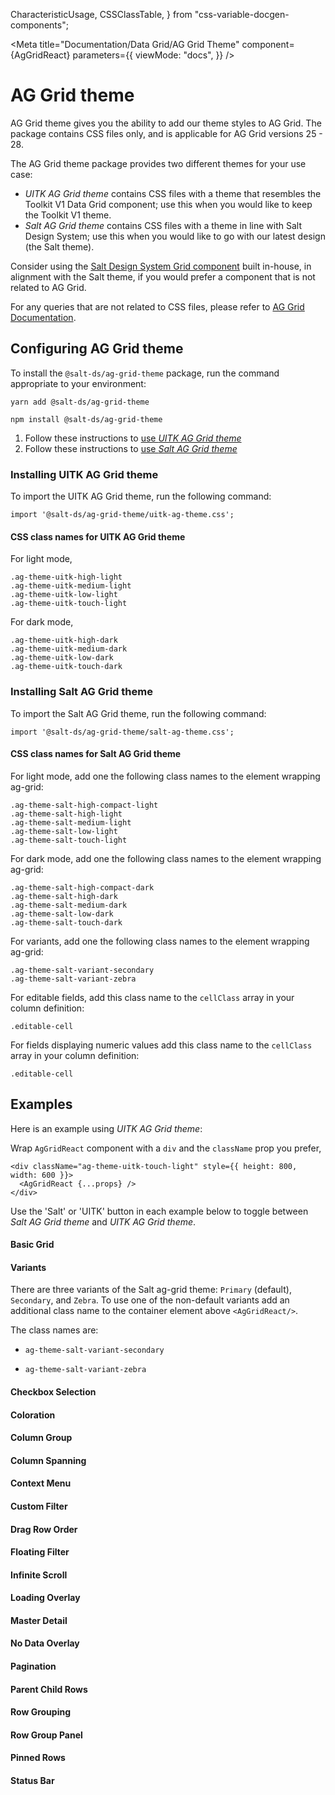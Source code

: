   CharacteristicUsage,
  CSSClassTable,
} from "css-variable-docgen-components";

<Meta
  title="Documentation/Data Grid/AG Grid Theme"
  component={AgGridReact}
  parameters={{
    viewMode: "docs",
  }}
/>

# AG Grid theme

AG Grid theme gives you the ability to add our theme styles to AG Grid. The package contains CSS files only, and is applicable for AG Grid versions 25 - 28.

The AG Grid theme package provides two different themes for your use case:

- _UITK AG Grid theme_ contains CSS files with a theme that resembles the Toolkit V1 Data Grid component; use this when you would like to keep the Toolkit V1 theme.
- _Salt AG Grid theme_ contains CSS files with a theme in line with Salt Design System; use this when you would like to go with our latest design (the Salt theme).

Consider using the [Salt Design System Grid component](https://saltdesignsystem-storybook.pages.dev/?path=/docs/documentation-data-grid-data-grid--docs) built in-house, in alignment with the Salt theme, if you would prefer a component that is not related to AG Grid.

For any queries that are not related to CSS files, please refer to [AG Grid Documentation](https://www.ag-grid.com/javascript-data-grid/grid-api/).

## Configuring AG Grid theme

To install the `@salt-ds/ag-grid-theme` package, run the command appropriate to your environment:

```
yarn add @salt-ds/ag-grid-theme
```

```
npm install @salt-ds/ag-grid-theme
```

1. Follow these instructions to [use _UITK AG Grid theme_](#uitk)
2. Follow these instructions to [use _Salt AG Grid theme_](#salt)

### <a name="uitk"></a>Installing UITK AG Grid theme

To import the UITK AG Grid theme, run the following command:

```
import '@salt-ds/ag-grid-theme/uitk-ag-theme.css';
```

#### CSS class names for UITK AG Grid theme

For light mode,

```
.ag-theme-uitk-high-light
.ag-theme-uitk-medium-light
.ag-theme-uitk-low-light
.ag-theme-uitk-touch-light
```

For dark mode,

```
.ag-theme-uitk-high-dark
.ag-theme-uitk-medium-dark
.ag-theme-uitk-low-dark
.ag-theme-uitk-touch-dark
```

### <a name="salt"></a>Installing Salt AG Grid theme

To import the Salt AG Grid theme, run the following command:

```
import '@salt-ds/ag-grid-theme/salt-ag-theme.css';
```

#### CSS class names for Salt AG Grid theme

For light mode, add one the following class names to the element wrapping ag-grid:

```
.ag-theme-salt-high-compact-light
.ag-theme-salt-high-light
.ag-theme-salt-medium-light
.ag-theme-salt-low-light
.ag-theme-salt-touch-light
```

For dark mode, add one the following class names to the element wrapping ag-grid:

```
.ag-theme-salt-high-compact-dark
.ag-theme-salt-high-dark
.ag-theme-salt-medium-dark
.ag-theme-salt-low-dark
.ag-theme-salt-touch-dark
```

For variants, add one the following class names to the element wrapping ag-grid:

```
.ag-theme-salt-variant-secondary
.ag-theme-salt-variant-zebra
```

For editable fields, add this class name to the `cellClass` array in your column definition:

```
.editable-cell
```

For fields displaying numeric values add this class name to the `cellClass` array in your column definition:

```
.editable-cell
```

## Examples

Here is an example using _UITK AG Grid theme_:

Wrap `AgGridReact` component with a `div` and the `className` prop you prefer,

```
<div className="ag-theme-uitk-touch-light" style={{ height: 800, width: 600 }}>
  <AgGridReact {...props} />
</div>

```

Use the 'Salt' or 'UITK' button in each example below to toggle between _Salt AG Grid theme_ and _UITK AG Grid theme_.

#### Basic Grid

<Canvas>
  <Story id="data-grid-ag-grid-theme--basic-grid" />
</Canvas>

#### Variants

There are three variants of the Salt ag-grid theme: `Primary` (default), `Secondary`, and `Zebra`. To use one of the non-default variants add an additional class name to the container element above `<AgGridReact/>`.

The class names are:

- `ag-theme-salt-variant-secondary`

<Canvas>
  <Story id="data-grid-ag-grid-theme--variant-secondary" />
</Canvas>

- `ag-theme-salt-variant-zebra`

<Canvas>
  <Story id="data-grid-ag-grid-theme--variant-zebra" />
</Canvas>

#### Checkbox Selection

<Canvas>
  <Story id="data-grid-ag-grid-theme--checkbox-selection" />
</Canvas>

#### Coloration

<Canvas>
  <Story id="data-grid-ag-grid-theme--coloration" />
</Canvas>

#### Column Group

<Canvas>
  <Story id="data-grid-ag-grid-theme--column-group" />
</Canvas>

#### Column Spanning

<Canvas>
  <Story id="data-grid-ag-grid-theme--column-spanning" />
</Canvas>

#### Context Menu

<Canvas>
  <Story id="data-grid-ag-grid-theme--context-menu" />
</Canvas>

#### Custom Filter

<Canvas>
  <Story id="data-grid-ag-grid-theme--custom-filter" />
</Canvas>

#### Drag Row Order

<Canvas>
  <Story id="data-grid-ag-grid-theme--drag-row-order" />
</Canvas>

#### Floating Filter

<Canvas>
  <Story id="data-grid-ag-grid-theme--floating-filter" />
</Canvas>

#### Infinite Scroll

<Canvas>
  <Story id="data-grid-ag-grid-theme--infinite-scroll" />
</Canvas>

#### Loading Overlay

<Canvas>
  <Story id="data-grid-ag-grid-theme--loading-overlay" />
</Canvas>

#### Master Detail

<Canvas>
  <Story id="data-grid-ag-grid-theme--master-detail" />
</Canvas>

#### No Data Overlay

<Canvas>
  <Story id="data-grid-ag-grid-theme--no-data-overlay" />
</Canvas>

#### Pagination

<Canvas>
  <Story id="data-grid-ag-grid-theme--pagination" />
</Canvas>

#### Parent Child Rows

<Canvas>
  <Story id="data-grid-ag-grid-theme--parent-child-rows" />
</Canvas>

#### Row Grouping

<Canvas>
  <Story id="data-grid-ag-grid-theme--row-grouping" />
</Canvas>

#### Row Group Panel

<Canvas>
  <Story id="data-grid-ag-grid-theme--row-group-panel" />
</Canvas>

#### Pinned Rows

<Canvas>
  <Story id="data-grid-ag-grid-theme--pinned-rows" />
</Canvas>

#### Status Bar

<Canvas>
  <Story id="data-grid-ag-grid-theme--status-bar" />
</Canvas>

